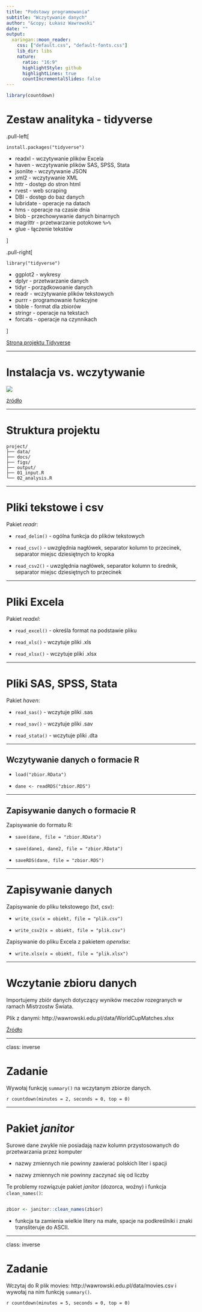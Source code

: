 ```yaml
---
title: "Podstawy programowania"
subtitle: "Wczytywanie danych"
author: "&copy; Łukasz Wawrowski"
date: ""
output:
  xaringan::moon_reader:
    css: ["default.css", "default-fonts.css"]
    lib_dir: libs
    nature:
      ratio: "16:9"
      highlightStyle: github
      highlightLines: true
      countIncrementalSlides: false
---
```


```r
library(countdown)
```

# Zestaw analityka - tidyverse

.pull-left[
```
install.packages("tidyverse")
```

- readxl - wczytywanie plików Excela
- haven - wczytywanie plików SAS, SPSS, Stata
- jsonlite - wczytywanie JSON
- xml2 - wczytywanie XML
- httr - dostęp do stron html
- rvest - web scraping
- DBI - dostęp do baz danych
- lubridate - operacje na datach
- hms - operacje na czasie dnia
- blob - przechowywanie danych binarnych
- magrittr - przetwarzanie potokowe `%>%`
- glue - łączenie tekstów

]

.pull-right[
```
library("tidyverse")
```

- ggplot2 - wykresy
- dplyr - przetwarzanie danych
- tidyr - porządkowoanie danych
- readr - wczytywanie plików tekstowych
- purrr - programowanie funkcyjne
- tibble - format dla zbiorów
- stringr - operacje na tekstach
- forcats - operacje na czynnikach

]

[Strona projektu Tidyverse](https://www.tidyverse.org/)

---

# Instalacja vs. wczytywanie

![](img/packages.jpg)

[źródło](https://twitter.com/visnut/status/1248087845589274624)

---

# Struktura projektu

```
project/
├── data/
├── docs/
├── figs/
├── output/
├── 01_input.R
└── 02_analysis.R
```

---

# Pliki tekstowe i csv

Pakiet _readr_:

- `read_delim()` - ogólna funkcja do plików tekstowych

- `read_csv()` - uwzględnia nagłówek, separator kolumn to przecinek, separator miejsc dziesiętnych to kropka

- `read_csv2()` - uwzględnia nagłówek, separator kolumn to średnik, separator miejsc dziesiętnych to przecinek

---

# Pliki Excela

Pakiet _readxl_:

- `read_excel()` - określa format na podstawie pliku

- `read_xls()` - wczytuje pliki .xls

- `read_xlsx()` - wczytuje pliki .xlsx

---

# Pliki SAS, SPSS, Stata

Pakiet _haven_:

- `read_sas()` - wczytuje pliki .sas

- `read_sav()` - wczytuje pliki .sav

- `read_stata()` - wczytuje pliki .dta


---

## Wczytywanie danych o formacie R

- `load("zbior.RData")`

- `dane <- readRDS("zbior.RDS")`

---

## Zapisywanie danych o formacie R

Zapisywanie do formatu R:

- `save(dane, file = "zbior.RData")`

- `save(dane1, dane2, file = "zbior.RData")`

- `saveRDS(dane, file = "zbior.RDS")`

---

# Zapisywanie danych

Zapisywanie do pliku tekstowego (txt, csv):

- `write_csv(x = obiekt, file = "plik.csv")`

- `write_csv2(x = obiekt, file = "plik.csv")`

Zapisywanie do pliku Excela z pakietem _openxlsx_:

- `write.xlsx(x = obiekt, file = "plik.xlsx")`

---

# Wczytanie zbioru danych

Importujemy zbiór danych dotyczący wyników meczów rozegranych w ramach Mistrzostw Świata.

Plik z danymi: http://wawrowski.edu.pl/data/WorldCupMatches.xlsx

[Źródło](https://www.kaggle.com/datasets/abecklas/fifa-world-cup)

---

class: inverse

# Zadanie

Wywołaj funkcję `summary()` na wczytanym zbiorze danych.

`r countdown(minutes = 2, seconds = 0, top = 0)`

---

# Pakiet _janitor_ 

Surowe dane zwykle nie posiadają nazw kolumn przystosowanych do przetwarzania przez komputer

- nazwy zmiennych nie powinny zawierać polskich liter i spacji

- nazwy zmiennych nie powinny zaczynać się od liczby

Te problemy rozwiązuje pakiet _janitor_ (dozorca, woźny) i funkcja `clean_names()`:

```r

zbior <- janitor::clean_names(zbior)

```

- funkcja ta zamienia wielkie litery na małe, spacje na podkreślniki i znaki transliteruje do ASCII.

---

class: inverse

# Zadanie

Wczytaj do R plik movies: http://wawrowski.edu.pl/data/movies.csv i wywołaj na nim funkcję `summary()`.

`r countdown(minutes = 5, seconds = 0, top = 0)`